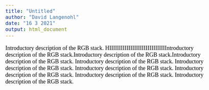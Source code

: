 ```yaml
---
title: "Untitled"
author: "David Langenohl"
date: "16 3 2021"
output: html_document
---
```


<style type="text/css">

body{ /* Normal  */
      font-size: 18px;
      font-family: "Times New Roman", Times, serif;
      color: Black;
  }
  
</style>

Introductory description of the RGB stack. HIIIIIIIIIIIIIIIIIIIIIIIIIIIIIIntroductory description of the RGB stack.Introductory description of the RGB stack.Introductory description of the RGB stack.
Introductory description of the RGB stack.
Introductory description of the RGB stack.
Introductory description of the RGB stack.
Introductory description of the RGB stack.
Introductory description of the RGB stack.
Introductory description of the RGB stack.
